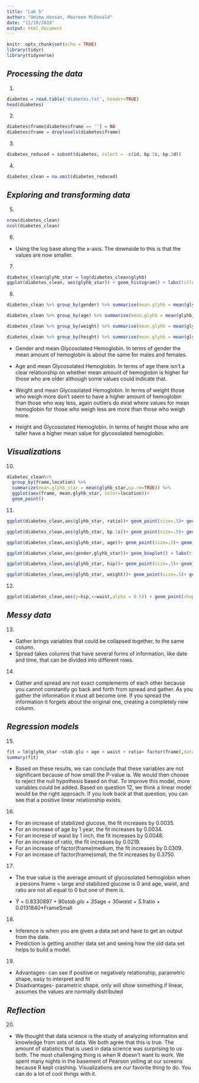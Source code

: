 ```yaml
---
title: "Lab 5"
author: "Omima Hassan, Maureen McDonald"
date: "11/10/2019"
output: html_document
---
```


```r
knitr::opts_chunk$set(echo = TRUE)
library(tidyr)
library(tidyverse)
```


## *Processing the data*

1.
```r
diabetes = read.table('diabetes.txt', header=TRUE)
head(diabetes)
```

2.
```r
diabetes$frame[diabetes$frame == ''] = NA
diabetes$frame = droplevels(diabetes$frame)
```

3.
```r
diabetes_reduced = subset(diabetes, select = -c(id, bp.2s, bp.2d))
```


4.
```r
diabetes_clean = na.omit(diabetes_reduced)
```


## *Exploring and transforming data*
5.
```r
nrow(diabetes_clean)
ncol(diabetes_clean)
```

6.
* Using the log base along the x-axis. The downside to this is that the values are now smaller.  

7.
```r
diabetes_clean$glyhb_star = log(diabetes_clean$glyhb)
ggplot(diabetes_clean, aes(glyhb_star)) + geom_histogram() + labs(title = "Histogram of Glycosolated Hemoglobin", x = "Glycosolated Hemoglobin", y = "Amount in Patients")
```

8. 
```r
diabetes_clean %>% group_by(gender) %>% summarise(mean.glyhb = mean(glyhb_star))

diabetes_clean %>% group_by(age) %>% summarise(mean.glyhb = mean(glyhb_star))

diabetes_clean %>% group_by(weight) %>% summarise(mean.glyhb = mean(glyhb_star))

diabetes_clean %>% group_by(height) %>% summarise(mean.glyhb = mean(glyhb_star))

```


* Gender and mean Glycosolated Hemoglobin. In terms of gender the mean amount of hemoglobin is about the same for males and females. 

* Age and mean Glycosolated Hemoglobin. In terms of age there isn't a clear relationship on whether mean amount of hemoglobin is higher for those who are older although some values could indicate that.

* Weight and mean Glycosolated Hemoglobin. In terms of weight those who weigh more don't seem to have a higher amount of hemoglobin than those who way less, again outliers do exist where values for mean hemoglobin for those who weigh less are more than those who weigh more.

* Height and Glycosolated Hemoglobin. In terms of height those who are taller have a higher mean value for glycosolated hemoglobin.

## *Visualizations*
10.
```r
diabetes_clean%>% 
  group_by(frame,location) %>% 
  summarize(mean.glyhb_star = mean(glyhb_star,na.rm=TRUE)) %>% 
  ggplot(aes(frame, mean.glyhb_star, color=location))+ 
  geom_point()
```

11.
```r
ggplot(diabetes_clean,aes(glyhb_star, ratio))+ geom_point(size=.5)+ geom_smooth() + labs(title = "Glycosolated Hemoglobin vs Ratio", x = "Glycosolated Hemoglobin", y = "Ratio")
```

```r
ggplot(diabetes_clean,aes(glyhb_star, bp.1s))+ geom_point(size=.5)+ geom_smooth() + labs(title = "Glycosolated Hemoglobin vs First Systolic Blood Pressure", x = "Glycosolated Hemoglobin", y = "First Systolic Blood Pressure")
```


```r
ggplot(diabetes_clean,aes(glyhb_star, age))+ geom_point(size=.5)+ geom_smooth() + labs(title = "Glycosolated Hemoglobin vs Age", x = "Glycosolated Hemoglobin", y = "Age")
```

```r
ggplot(diabetes_clean,aes(gender,glyhb_star))+ geom_boxplot() + labs(title = "Glycosolated Hemoglobin vs Gender", x = "Gender", y = "Glycosolated Hemoglobin")
```

```r
ggplot(diabetes_clean,aes(glyhb_star, hip))+ geom_point(size=.5)+ geom_smooth() + labs(title = "Glycosolated Hemoglobin vs Hip (inches)", x = "Glycosolated Hemoglobin", y = "Hip (inches)")
```

```r
ggplot(diabetes_clean,aes(glyhb_star, weight))+ geom_point(size=.5)+ geom_smooth() + labs(title = "Glycosolated Hemoglobin vs weight (pounds)", x = "Glycosolated Hemoglobin", y = "Weight (pounds)")
```

12.
```r
ggplot(diabetes_clean,aes(y=hip,x=waist,alpha = 0.5)) + geom_point(shape=1, size=.4)+ facet_wrap(~frame) + labs(title='Waist vs. Hip by Frame',x='Waist (in.)', y='Hip (in.)')
```

## *Messy data*

13.
* Gather brings variables that could be collapsed together, to the same column.
* Spread takes columns that have several forms of information, like date and time, that can be divided into different rows.

14.
* Gather and spread are not exact complements of each other because you cannot constantly go back and forth from spread and gather. As you gather the information it must all become one. If you spread the information it forgets about the original one, creating a completely new column.


## *Regression models*
15.
```r
fit = lm(glyhb_star ~stab.glu + age + waist + ratio+ factor(frame),data=diabetes_clean)
summary(fit)
```

* Based on these results, we can conclude that these variables are not significant because of how small the P-value is. We would then choose to reject the null hypothesis based on that. To improve this model, more variables could be added. 
Based on question 12, we think a linear model would be the right approach. If you look back at that question, you can see that a positive linear relationship exists.


16.
* For an increase of stabilized glucose, the fit increases by 0.0035.
* For an increase of age by 1 year, the fit increases by 0.0034.
* For an increse of waist by 1 inch, the fit increases by 0.0048.
* For an increase of ratio, the fit increases by 0.0219.
* For an increase of factor(frame)medium, the fit increases by 0.0309.
* For an increase of factor(frame)small, the fit increases by 0.3750.


17.
* The true value is the average  amount of glycosolated hemoglobin when a persons frame = large and stabilized glucose is 0 and age, waist, and ratio are not all equal to 0 but one of them is.

* $\hat{Y}$ =  0.8330897 + 90*stab.glu + 35*age + 30*waist + 5.1*ratio + 0.0131840*FrameSmall  


18.
* Inference is when you are given a data set and have to get an output from the date.
* Prediction is getting another data set and seeing how the old data set helps to build a model.

19.
* Advantages- can see if positive or negatively relationship, parametric shape, easy to interpret and fit
* Disadvantages- parametric shape, only will show something if linear, assumes the values are normally distributed

## *Reflection*
20.
* We thought that data science is the study of analyzing information and knowledge from sets of data. We both agree that this is true. The amount of statistics that is used in data science was surprising to us both. The most challenging thing is when R doesn't want to work. We spent many nights in the basement of Pearson yelling at our screens because R kept crashing. Visualizations are our favorite thing to do. You can do a lot of cool things with it.
